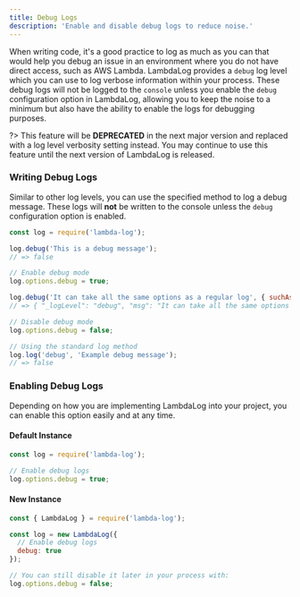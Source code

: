 ```yaml
---
title: Debug Logs
description: 'Enable and disable debug logs to reduce noise.'
---
```


<deprecated version="4.0.0" className="mb-4" />

When writing code, it's a good practice to log as much as you can that would help you debug an issue in an environment where you do not have direct access, such as AWS Lambda. LambdaLog provides a `debug` log level which you can use to log verbose information within your process. These debug logs will not be logged to the `console` unless you enable the `debug` configuration option in LambdaLog, allowing you to keep the noise to a minimum but also have the ability to enable the logs for debugging purposes.

?> This feature will be **DEPRECATED** in the next major version and replaced with a log level verbosity setting instead. You may continue to use this feature until the next version of LambdaLog is released.

### Writing Debug Logs
Similar to other log levels, you can use the specified method to log a debug message. These logs will **not** be written to the console unless the `debug` configuration option is enabled.

```js
const log = require('lambda-log');

log.debug('This is a debug message');
// => false

// Enable debug mode
log.options.debug = true;

log.debug('It can take all the same options as a regular log', { suchAs: 'the metadata object' }, ['and', 'tags'])
// => { "_logLevel": "debug", "msg": "It can take all the same options as a regular log", "suchAs": "the metadata object", "_tags": ["and", "tags"] }

// Disable debug mode
log.options.debug = false;

// Using the standard log method
log.log('debug', 'Example debug message');
// => false
```

### Enabling Debug Logs
Depending on how you are implementing LambdaLog into your project, you can enable this option easily and at any time.

<!--tabs-->
#### Default Instance
```js
const log = require('lambda-log');

// Enable debug logs
log.options.debug = true;
```

#### New Instance
```js
const { LambdaLog } = require('lambda-log');

const log = new LambdaLog({
  // Enable debug logs
  debug: true
});

// You can still disable it later in your process with:
log.options.debug = false;
```
<!--/tabs-->
